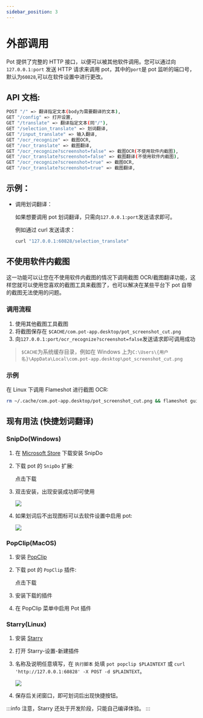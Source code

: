 ```yaml
---
sidebar_position: 3
---
```



# 外部调用

Pot 提供了完整的 HTTP 接口，以便可以被其他软件调用。您可以通过向 `127.0.0.1:port` 发送 HTTP 请求来调用 pot，其中的`port`是 pot 监听的端口号，默认为`60828`,可以在软件设置中进行更改。

## API 文档:

```bash
POST "/" => 翻译指定文本(body为需要翻译的文本),
GET "/config" => 打开设置,
GET "/translate" => 翻译指定文本(同"/"),
GET "/selection_translate" => 划词翻译,
GET "/input_translate" => 输入翻译,
GET "/ocr_recognize" => 截图OCR,
GET "/ocr_translate" => 截图翻译,
GET "/ocr_recognize?screenshot=false" => 截图OCR(不使用软件内截图),
GET "/ocr_translate?screenshot=false" => 截图翻译(不使用软件内截图),
GET "/ocr_recognize?screenshot=true" => 截图OCR,
GET "/ocr_translate?screenshot=true" => 截图翻译,
```

## 示例：

- 调用划词翻译：

  如果想要调用 pot 划词翻译，只需向`127.0.0.1:port`发送请求即可。

  例如通过 curl 发送请求：

  ```bash
  curl "127.0.0.1:60828/selection_translate"
  ```

## 不使用软件内截图

这一功能可以让您在不使用软件内截图的情况下调用截图 OCR/截图翻译功能，这样您就可以使用您喜欢的截图工具来截图了，也可以解决在某些平台下 pot 自带的截图无法使用的问题。

### 调用流程

1. 使用其他截图工具截图
2. 将截图保存在 `$CACHE/com.pot-app.desktop/pot_screenshot_cut.png`
3. 向`127.0.0.1:port/ocr_recognize?screenshot=false`发送请求即可调用成功

> `$CACHE`为系统缓存目录，例如在 Windows 上为`C:\Users\{用户名}\AppData\Local\com.pot-app.desktop\pot_screenshot_cut.png`

### 示例

在 Linux 下调用 Flameshot 进行截图 OCR:

```bash
rm ~/.cache/com.pot-app.desktop/pot_screenshot_cut.png && flameshot gui -s -p ~/.cache/com.pot-app.desktop/pot_screenshot_cut.png && curl "127.0.0.1:60828/ocr_recognize?screenshot=false"
```

## 现有用法 (快捷划词翻译)

### SnipDo(Windows)

1. 在 [Microsoft Store](https://www.microsoft.com/store/productId/9NPZ2TVKJVT7) 下载安装 SnipDo

2. 下载 pot 的 `SnipDo` 扩展:

   <Link
     className="button button--primary button--lg"
     to="https://ghproxy.com/https://github.com/pot-app/pot-desktop/releases/latest/download/pot.pbar"
   >
     <div style={{ display: "flex", justifyContent: "space-between" }}>
       <BsDownload style={{ margin: "auto", marginRight: "14px" }} />
       <span>点击下载</span>
     </div>
   </Link>

3. 双击安装，出现安装成功即可使用

   ![](./asset/snipdo.png)

4. 如果划词后不出现图标可以去软件设置中启用 pot:

   ![](./asset/snipdo1.png)

### PopClip(MacOS)

1. 安装 [PopClip](https://pilotmoon.com/popclip/)
2. 下载 pot 的 `PopClip` 插件:

   <Link
     className="button button--primary button--lg"
     to="https://ghproxy.com/https://github.com/pot-app/pot-desktop/releases/latest/download/Pot.popclipextz"
   >
     <div style={{ display: "flex", justifyContent: "space-between" }}>
       <BsDownload style={{ margin: "auto", marginRight: "14px" }} />
       <span>点击下载</span>
     </div>
   </Link>

3. 安装下载的插件
4. 在 PopClip 菜单中启用 Pot 插件

### Starry(Linux)

1. 安装 [Starry](https://github.com/ccslykx/Starry)
2. 打开 Starry-设置-新建插件
3. 名称及说明任意填写，在 `执行脚本` 处填 `pot popclip $PLAINTEXT` 或 `curl 'http://127.0.0.1:60828' -X POST -d $PLAINTEXT`。

   ![](./asset/starry.png)

4. 保存后关闭窗口，即可划词后出现快捷按钮。

:::info
注意，Starry 还处于开发阶段，只能自己编译体验。
:::

<div
  class="wwads-cn wwads-horizontal wwads-sticky"
  data-id="285"
  style={{ maxWidth: "230px" }}
></div>
